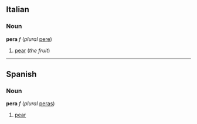 ==Italian==
===Noun===
'''pera''' ''f'' (''plural'' [[pere]])

#[[pear]] (''the fruit'')

----

==Spanish==
===Noun===
'''pera''' ''f'' (''plural'' [[peras]])

#[[pear]]
